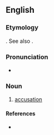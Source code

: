 ==English==

===Etymology===
{{etyl|fro}} {{term|acusement|lang=fro}}. See also {{term|accuse}}.

===Pronunciation===
* {{a|UK}} {{IPA|/əˈkjuːzmənt/|lang=en}}

===Noun===
{{en-noun}}

# {{obsolete}} [[accusation]] {{qualifier|[[w:Geoffrey Chaucer|Geoffrey Chaucer]]}}

====References====
* {{R:Webster 1913}}
